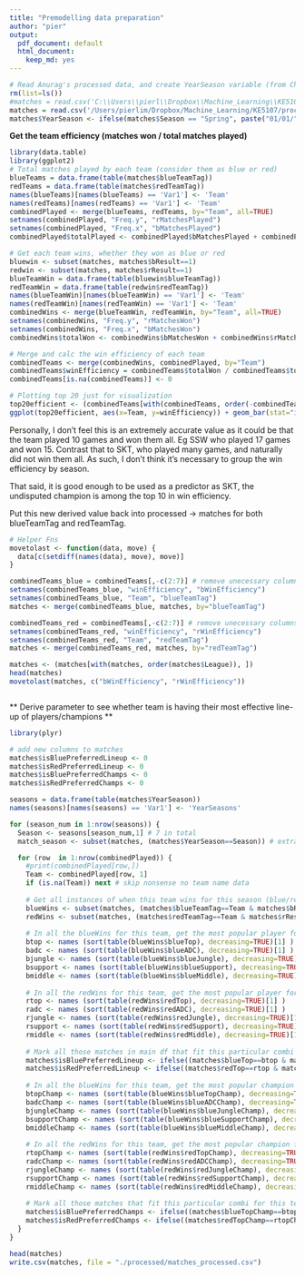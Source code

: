 ```yaml
---
title: "Premodelling data preparation"
author: "pier"
output:
  pdf_document: default
  html_document:
    keep_md: yes
---
```



```r
# Read Anurag's processed data, and create YearSeason variable (from Charles)
rm(list=ls())
#matches = read.csv('C:\\Users\\pierl\\Dropbox\\Machine_Learning\\KE5107\\processed\\matches.csv')
matches = read.csv('/Users/pierlim/Dropbox/Machine_Learning/KE5107/processed/matches.csv')
matches$YearSeason <- ifelse(matches$Season == "Spring", paste("01/01/", as.character(matches$Year), sep=""), paste("01/06/", as.character(matches$Year), sep=""))


```

**Get the team efficiency (matches won / total matches played)**

```r
library(data.table)
library(ggplot2)
# Total matches played by each team (consider them as blue or red)
blueTeams = data.frame(table(matches$blueTeamTag))
redTeams = data.frame(table(matches$redTeamTag))
names(blueTeams)[names(blueTeams) == 'Var1'] <- 'Team'
names(redTeams)[names(redTeams) == 'Var1'] <- 'Team'
combinedPlayed <- merge(blueTeams, redTeams, by="Team", all=TRUE)
setnames(combinedPlayed, "Freq.y", "rMatchesPlayed")
setnames(combinedPlayed, "Freq.x", "bMatchesPlayed")
combinedPlayed$totalPlayed <- combinedPlayed$bMatchesPlayed + combinedPlayed$rMatchesPlayed

# Get each team wins, whether they won as blue or red
bluewin <- subset(matches, matches$bResult==1)
redwin <- subset(matches, matches$rResult==1)
blueTeamWin = data.frame(table(bluewin$blueTeamTag))
redTeamWin = data.frame(table(redwin$redTeamTag))
names(blueTeamWin)[names(blueTeamWin) == 'Var1'] <- 'Team'
names(redTeamWin)[names(redTeamWin) == 'Var1'] <- 'Team'
combinedWins <- merge(blueTeamWin, redTeamWin, by="Team", all=TRUE)
setnames(combinedWins, "Freq.y", "rMatchesWon")
setnames(combinedWins, "Freq.x", "bMatchesWon")
combinedWins$totalWon <- combinedWins$bMatchesWon + combinedWins$rMatchesWon

# Merge and calc the win efficiency of each team
combinedTeams <- merge(combinedWins, combinedPlayed, by="Team")
combinedTeams$winEfficiency = combinedTeams$totalWon / combinedTeams$totalPlayed
combinedTeams[is.na(combinedTeams)] <- 0 

# Plotting top 20 just for visualization
top20efficient <- (combinedTeams[with(combinedTeams, order(-combinedTeams$winEfficiency)), ])[1:20, ]
ggplot(top20efficient, aes(x=Team, y=winEfficiency)) + geom_bar(stat="identity") +ggtitle("Top 20 Teams Most Efficient At Winning") + theme(plot.title = element_text(hjust = 0.5))
```

Personally, I don't feel this is an extremely accurate value as it could be that the team played 10 games and won them all. Eg SSW who played 17 games and won 15. Contrast that to SKT, who played many games, and naturally did not win them all. As such, I don't think it's necessary to group the win efficiency by season. 

That said, it is good enough to be used as a predictor as SKT, the undisputed champion is among the top 10 in win efficiency. 

Put this new derived value back into processed -> matches for both blueTeamTag and redTeamTag.

```r
# Helper Fns
movetolast <- function(data, move) {
  data[c(setdiff(names(data), move), move)]
}

combinedTeams_blue = combinedTeams[,-c(2:7)] # remove unecessary columns
setnames(combinedTeams_blue, "winEfficiency", "bWinEfficiency")
setnames(combinedTeams_blue, "Team", "blueTeamTag")
matches <- merge(combinedTeams_blue, matches, by="blueTeamTag")

combinedTeams_red = combinedTeams[,-c(2:7)] # remove unecessary columns
setnames(combinedTeams_red, "winEfficiency", "rWinEfficiency")
setnames(combinedTeams_red, "Team", "redTeamTag")
matches <- merge(combinedTeams_red, matches, by="redTeamTag")

matches <- (matches[with(matches, order(matches$League)), ])
head(matches)
movetolast(matches, c("bWinEfficiency", "rWinEfficiency"))



```


** Derive parameter to see whether team is having their most effective line-up of players/champions **

```r

library(plyr)

# add new columns to matches
matches$isBluePreferredLineup <- 0
matches$isRedPreferredLineup <- 0
matches$isBluePreferredChamps <- 0
matches$isRedPreferredChamps <- 0

seasons = data.frame(table(matches$YearSeason))
names(seasons)[names(seasons) == 'Var1'] <- 'YearSeasons'

for (season_num in 1:nrow(seasons)) {
  Season <- seasons[season_num,1] # 7 in total
  match_season <- subset(matches, (matches$YearSeason==Season)) # extract only matches for this season

  for (row  in 1:nrow(combinedPlayed)) { 
    #print(combinedPlayed[row,])
    Team <- combinedPlayed[row, 1]
    if (is.na(Team)) next # skip nonsense no team name data
    
    # Get all instances of when this team wins for this season (blue/red)
    blueWins <- subset(matches, (matches$blueTeamTag==Team & matches$bResult==1 & matches$YearSeason==Season))
    redWins <- subset(matches, (matches$redTeamTag==Team & matches$rResult==1 & matches$YearSeason==Season))
    
    # In all the blueWins for this team, get the most popular player for each pos for THIS SEASON
    btop <- names (sort(table(blueWins$blueTop), decreasing=TRUE)[1] )
    badc <- names (sort(table(blueWins$blueADC), decreasing=TRUE)[1] )
    bjungle <- names (sort(table(blueWins$blueJungle), decreasing=TRUE)[1])
    bsupport <- names (sort(table(blueWins$blueSupport), decreasing=TRUE)[1])
    bmiddle <- names (sort(table(blueWins$blueMiddle), decreasing=TRUE)[1])
    
    # In all the redWins for this team, get the most popular player for each pos for THIS SEASON
    rtop <- names (sort(table(redWins$redTop), decreasing=TRUE)[1] )
    radc <- names (sort(table(redWins$redADC), decreasing=TRUE)[1] )
    rjungle <- names (sort(table(redWins$redJungle), decreasing=TRUE)[1])
    rsupport <- names (sort(table(redWins$redSupport), decreasing=TRUE)[1])
    rmiddle <- names (sort(table(redWins$redMiddle), decreasing=TRUE)[1])
    
    # Mark all those matches in main df that fit this particular combi for this team as having the preferred line-up
    matches$isBluePreferredLineup <- ifelse((matches$blueTop==btop & matches$blueADC==badc & matches$blueJungle==bjungle & matches$blueSupport==bsupport & matches$blueMiddle==bmiddle & matches$YearSeason==Season), 1, matches$isBluePreferredLineup)
    matches$isRedPreferredLineup <- ifelse((matches$redTop==rtop & matches$redADC==radc & matches$redJungle==rjungle & matches$redSupport==rsupport & matches$redMiddle==rmiddle  & matches$YearSeason==Season), 1, matches$isRedPreferredLineup)
    
    # In all the blueWins for this team, get the most popular champion for each pos
    btopChamp <- names (sort(table(blueWins$blueTopChamp), decreasing=TRUE)[1] )
    badcChamp <- names (sort(table(blueWins$blueADCChamp), decreasing=TRUE)[1] )
    bjungleChamp <- names (sort(table(blueWins$blueJungleChamp), decreasing=TRUE)[1])
    bsupportChamp <- names (sort(table(blueWins$blueSupportChamp), decreasing=TRUE)[1])
    bmiddleChamp <- names (sort(table(blueWins$blueMiddleChamp), decreasing=TRUE)[1])
    
    # In all the redWins for this team, get the most popular champion for each pos
    rtopChamp <- names (sort(table(redWins$redTopChamp), decreasing=TRUE)[1] )
    radcChamp <- names (sort(table(redWins$redADCChamp), decreasing=TRUE)[1] )
    rjungleChamp <- names (sort(table(redWins$redJungleChamp), decreasing=TRUE)[1])
    rsupportChamp <- names (sort(table(redWins$redSupportChamp), decreasing=TRUE)[1])
    rmiddleChamp <- names (sort(table(redWins$redMiddleChamp), decreasing=TRUE)[1])
    
    # Mark all those matches that fit this particular combi for this team as having the preferred champions line-up
    matches$isBluePreferredChamps <- ifelse((matches$blueTopChamp==btopChamp & matches$blueADCChamp==badcChamp & matches$blueJungleChamp==bjungleChamp & matches$blueSupportChamp==bsupportChamp & matches$blueMiddleChamp==bmiddleChamp  & matches$YearSeason==Season), 1, matches$isBluePreferredChamps)
    matches$isRedPreferredChamps <- ifelse((matches$redTopChamp==rtopChamp & matches$redADCChamp==radcChamp & matches$redJungleChamp==rjungleChamp & matches$redSupportChamp==rsupportChamp & matches$redMiddleChamp==rmiddleChamp & matches$YearSeason==Season), 1, matches$isRedPreferredChamps)
  }
}

head(matches)
write.csv(matches, file = "./processed/matches_processed.csv")
```

